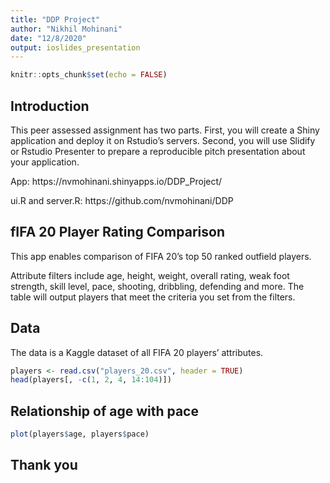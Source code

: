 ```yaml
---
title: "DDP Project"
author: "Nikhil Mohinani"
date: "12/8/2020"
output: ioslides_presentation
---
```


```r
knitr::opts_chunk$set(echo = FALSE)
```

## Introduction

This peer assessed assignment has two parts. First, you will create a Shiny application and deploy it on Rstudio's servers. Second, you will use Slidify or Rstudio Presenter to prepare a reproducible pitch presentation about your application.

App: https://nvmohinani.shinyapps.io/DDP_Project/

ui.R and server.R: https://github.com/nvmohinani/DDP


## fIFA 20 Player Rating Comparison

This app enables comparison of FIFA 20's top 50 ranked outfield players.

Attribute filters include age, height, weight, overall rating, weak foot strength, skill level, pace, shooting, dribbling, defending and more. The table will output players that meet the criteria you set from the filters.

## Data

The data is a Kaggle dataset of all FIFA 20 players' attributes.

```r
players <- read.csv("players_20.csv", header = TRUE)
head(players[, -c(1, 2, 4, 14:104)])
```

## Relationship of age with pace

```r
plot(players$age, players$pace)
```

## Thank you
